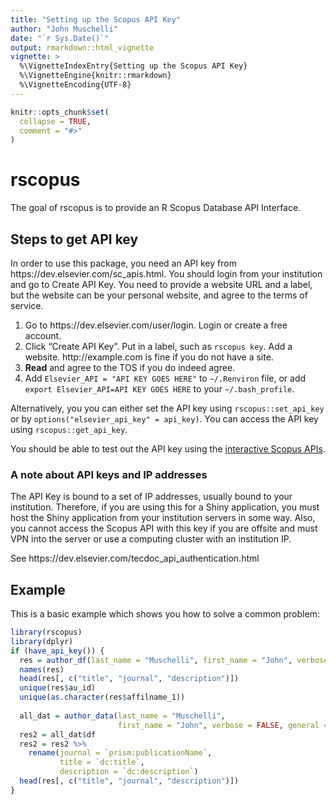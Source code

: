 ```yaml
---
title: "Setting up the Scopus API Key"
author: "John Muschelli"
date: "`r Sys.Date()`"
output: rmarkdown::html_vignette
vignette: >
  %\VignetteIndexEntry{Setting up the Scopus API Key}
  %\VignetteEngine{knitr::rmarkdown}
  %\VignetteEncoding{UTF-8}
---
```


```r
knitr::opts_chunk$set(
  collapse = TRUE,
  comment = "#>"
)
```

# rscopus

The goal of rscopus is to provide an R Scopus Database API Interface.

## Steps to get API key

In order to use this package, you need an API key from https://dev.elsevier.com/sc_apis.html.  You should login from your institution and go to Create API Key.  You need to provide a website URL and a label, but the website can be your personal website, and agree to the terms of service.  


1.  Go to https://dev.elsevier.com/user/login. Login or create a free account.
2.  Click "Create API Key".  Put in a label, such as `rscopus key`.  Add a website.  http://example.com is fine if you do not have a site.
3.  **Read** and agree to the TOS if you do indeed agree.
4.  Add `Elsevier_API = "API KEY GOES HERE"` to `~/.Renviron` file, or add `export Elsevier_API=API KEY GOES HERE` to your `~/.bash_profile`. 

Alternatively, you you can either set the API key using `rscopus::set_api_key` or by `options("elsevier_api_key" = api_key)`.  You can access the API key using `rscopus::get_api_key`. 

You should be able to test out the API key using the [interactive Scopus APIs](https://dev.elsevier.com/scopus.html).

### A note about API keys and IP addresses
The API Key is bound to a set of IP addresses, usually bound to your institution.  Therefore, if you are using this for a Shiny application, you must host the Shiny application from your institution servers in some way.  Also, you cannot access the Scopus API with this key if you are offsite and must VPN into the server or use a computing cluster with an institution IP.

See https://dev.elsevier.com/tecdoc_api_authentication.html


## Example

This is a basic example which shows you how to solve a common problem:

```r
library(rscopus)
library(dplyr)
if (have_api_key()) {
  res = author_df(last_name = "Muschelli", first_name = "John", verbose = FALSE, general = FALSE)
  names(res)
  head(res[, c("title", "journal", "description")])
  unique(res$au_id)
  unique(as.character(res$affilname_1))
  
  all_dat = author_data(last_name = "Muschelli", 
                        first_name = "John", verbose = FALSE, general = TRUE)
  res2 = all_dat$df
  res2 = res2 %>% 
    rename(journal = `prism:publicationName`,
           title = `dc:title`,
           description = `dc:description`)
  head(res[, c("title", "journal", "description")])
}
```
